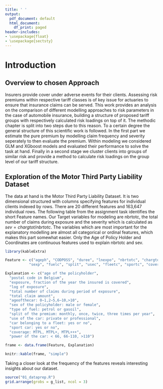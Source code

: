 ```yaml
---
title: ' '
output:
  pdf_document: default
  html_document:
    df_print: paged
header-includes:
- \usepackage{float}
- \usepackage{sectsty}
---
```



# Introduction

## Overview to chosen Approach 

Insurers provide cover under adverse events for their clients. Assessing risk premiums within respective tariff classes is of key issue for actuaries to ensure that insurance claims can be served. \citep{antonio_iabe_nodate,robben_assessing_2022} This work provides an analysis on the comparison of different modelling approaches to risk parameters in the case of automobile insurance, building a structure of proposed tariff groups with respectively calculated risk loadings on top of it. The methodic chapter is split into two steps due to this reason. To a certain degree the general structure of this scientific work is followed. \citep{antonio_iabe_nodate,robben_assessing_2022} In the first part we estimate the pure premium by modelling claim frequency and severity seperately to then evaluate the premium. Within  modeling we considered GLM and XGboost models and evaluated their performance to solve the task at hand. Finally in a second stage we cluster clients into groups of similar risk and  provide a method to calculate risk loadings on the group level of our tariff structure. 


## Exploration of the Motor Third Party Liability Dataset

The data at hand is the Motor Third Party Liability Dataset. It is two dimensional structured with columns specifying features for individual clients indexed by rows. There are 20 different features and 163,647 individual rows. The following table from the assignment task identifies the short Feature names. Our Target variables for modeling are nbrtotc, the total number of claims during exposure and the severity which is calculated as $sev = chargtot / nbrtotc$. The variables which are most important for the explanatory modelling are almost all categorical or ordinal features, which makes this part somewhat easier. Only the Age of Policy Holder and Coordinates are continuous features used to explain nbrtotc and sev. 


```r
library(kableExtra)

Feature <- c("ageph", "CODPOSS", "duree", "lnexpo", "nbrtotc", "chargtot", "agecar", 
           "sexp", "fuelc", "split", "usec", "fleetc", "sportc", "coverp", "powerc")

Explanation <- c("age of the policyholder", 
  "postal code in Belgium", 
  "exposure, fraction of the year the insured is covered",
  "log of exposure", 
  "total number of claims during period of exposure",
  "total claim amount",
  "ageofthecar: 0−1,2−5,6−10,>10", 
  "sex of the policyholder: male or female",
  "type of fuel: petrol or gasoil",
  "split of the premium: monthly, once, twice, three times per year",
  "use of the car: private or professional",
  "car belonging to a fleet: yes or no", 
  "sport car: yes or no",
  "coverage: MTPL, MTPL+, MTPL+++",
  "power of the car: < 66, 66-110, >110")

frame <- data.frame(Feature, Explanation)

knitr::kable(frame, "simple")

```

Taking a closer look at the frequency of the features reveals interesting insights about our dataset. 

\newpage

```r
source("01_dataprep.R")
grid.arrange(grobs = g_list, ncol = 3)
```








 
